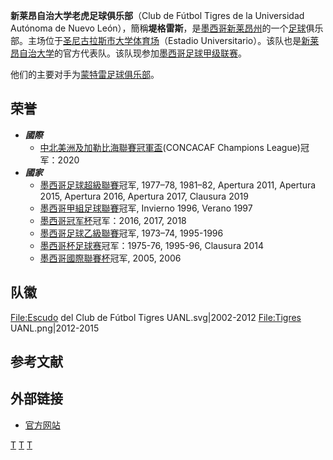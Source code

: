 {{noteTA
|G1=足球
|T=zh-cn:新莱昂自治大学老虎足球俱乐部; zh-hk:新利昂自治大學堤格雷斯足球會; zh-tw:新萊昂自治大學老虎足球俱樂部
|1=zh-cn:新莱昂自治大学老虎; zh-hk:新利昂自治大學堤格雷斯; zh-tw:新萊昂自治大學老虎
|2=zh-cn:老虎队; zh-hk:堤格雷斯; zh-tw:老虎隊
}}
{{Infobox football club
| fullname    = Club de Fútbol Tigres de la Universidad Autónoma de Nuevo León<br>新莱昂自治大学老虎足球俱乐部
| clubname    = 堤格雷斯
| nickname    = 老虎队
| image       = [[File:Tigres_UANL.png|180px]]
| founded     = 1960年8月25日
| ground      = [[大学体育场|大学体育场]]<br/>[[新莱昂州|新莱昂州]], [[圣尼古拉斯市|圣尼古拉斯市]]
| capacity    = 43,150<ref>[http://noticias.uanl.mx/interes/descripcion.php?id_not=135&lang=en]{{dead link|date=2018年3月 |bot=InternetArchiveBot |fix-attempted=yes }}</ref>
| owner       = [[新莱昂自治大学|新莱昂自治大学]]
| president   = Alejandro Rodríguez
| manager     = [[Ricardo_Ferretti|Ricardo Ferretti]]
| league      = [[墨西哥足球超級聯賽|墨西哥足球超級聯賽]]
| season      = 2018秋
| position    = 常規：第 5 位<br> 季後：半準決賽

| pattern_la1 = _tigres2021h
| pattern_b1 = _tigres2021h
| pattern_ra1 = _tigres2021h
| pattern_sh1 = _tigres2021h
| pattern_so1 = _tigres2021h
| leftarm1 = FDD011
| body1 = FDD011
| rightarm1 = FDD011
| shorts1 = FDD011
| socks1 = FDD011
| pattern_la2 = _tigres2021a
| pattern_b2 = _tigres2021A
| pattern_ra2 = _tigres2021a
| pattern_sh2 = _tigres2021a
| pattern_so2 = _tigres2021a
| leftarm2 = 1B43E4
| body2 = 1B43E4
| rightarm2 = 1B43E4
| shorts2 = 1B43E4
| socks2 = 1B43E4

}}
'''新莱昂自治大学老虎足球俱乐部'''（Club de Fútbol Tigres de la Universidad Autónoma de Nuevo León），簡稱'''堤格雷斯'''，是[[墨西哥|墨西哥]][[新莱昂州|新莱昂州]]的一个[[足球|足球]]俱乐部。主场位于[[圣尼古拉斯市|圣尼古拉斯市]][[大学体育场|大学体育场]]（Estadio Universitario）。该队也是[[新莱昂自治大学|新莱昂自治大学]]的官方代表队。该队现参加[[墨西哥足球甲级联赛|墨西哥足球甲级联赛]]。

他们的主要对手为[[蒙特雷足球俱乐部|蒙特雷足球俱乐部]]。

== 荣誉 ==
* '''''國際'''''
**[[中北美洲及加勒比海聯賽冠軍盃|中北美洲及加勒比海聯賽冠軍盃]](CONCACAF Champions League)冠军：2020
* '''''國家'''''
**[[墨西哥足球超級聯賽|墨西哥足球超級聯賽]]冠军, 1977–78, 1981–82, Apertura 2011, Apertura 2015, Apertura 2016, Apertura 2017, Clausura 2019
**[[墨西哥甲組足球聯賽|墨西哥甲組足球聯賽]]冠军,  Invierno 1996, Verano 1997
**[[墨西哥冠军杯|墨西哥冠军杯]]冠军：2016, 2017, 2018
**[[墨西哥足球乙級聯賽|墨西哥足球乙級聯賽]]冠军, 1973–74, 1995-1996
**[[墨西哥杯足球赛|墨西哥杯足球赛]]冠军：1975-76, 1995-96, Clausura 2014
**[[墨西哥國際聯賽杯|墨西哥國際聯賽杯]]冠军, 2005, 2006

==队徽==
<gallery>
File:Escudo del Club de Fútbol Tigres UANL.svg|2002-2012
File:Tigres UANL.png|2012-2015
</gallery>

== 参考文献 ==
<references/>

==外部链接==
*[http://www.tigres.com.mx/ 官方网站] {{Wayback|url=http://www.tigres.com.mx/ |date=20140625115110 }}

[[Category:墨西哥足球俱乐部|T]]
[[Category:新萊昂自治大學|T]]
[[Category:1960年建立的足球俱樂部|T]]
